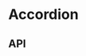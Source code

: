 
<Meta title="Components/Accordion" component={Accordion} />

# Accordion

<Preview>
  <Story name="Base component">
    <Accordion
      id={AccordionFixture.id}
      items={AccordionFixture.items}
      theme={knobs.select('theme', ['dark', 'light'], 'dark', 'Presentation')}
    />
  </Story>
</Preview>

## API

<Props of={Accordion} />
